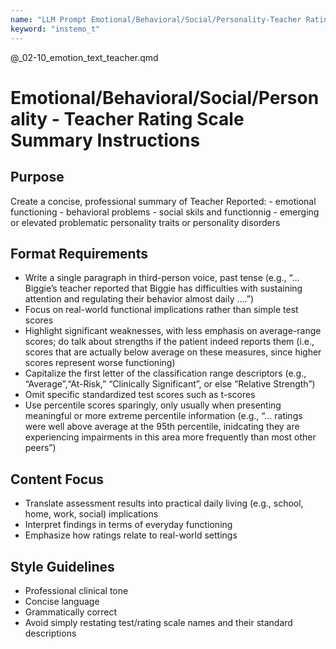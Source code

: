 ```yaml
---
name: "LLM Prompt Emotional/Behavioral/Social/Personality-Teacher Ratings"
keyword: "instemo_t"
---
```


@_02-10_emotion_text_teacher.qmd

# Emotional/Behavioral/Social/Personality - Teacher Rating Scale Summary Instructions

## Purpose

Create a concise, professional summary of Teacher Reported:
- emotional functioning
- behavioral problems
- social skils and functionnig
- emerging or elevated problematic personality traits or personality disorders

## Format Requirements

- Write a single paragraph in third-person voice, past tense (e.g., "... Biggie's teacher reported that Biggie has difficulties with sustaining attention and regulating their behavior almost daily ....")
- Focus on real-world functional implications rather than simple test scores
- Highlight significant weaknesses, with less emphasis on average-range scores; do talk about strengths if the patient indeed reports them (i.e., scores that are actually below average on these measures, since higher scores represent worse functioning)
- Capitalize the first letter of the classification range descriptors (e.g., "Average","At-Risk," "Clinically Significant", or else "Relative Strength")
- Omit specific standardized test scores such as t-scores
- Use percentile scores sparingly, only usually when presenting meaningful or more extreme percentile information (e.g., "... ratings were well above average at the 95th percentile, inidcating they are experiencing impairments in this area more frequently than most other peers")

## Content Focus

- Translate assessment results into practical daily living (e.g., school, home, work, social) implications
- Interpret findings in terms of everyday functioning
- Emphasize how ratings relate to real-world settings

## Style Guidelines

- Professional clinical tone
- Concise language
- Grammatically correct
- Avoid simply restating test/rating scale names and their standard descriptions

